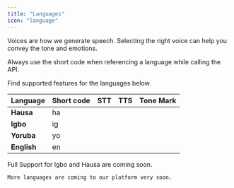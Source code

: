 ```yaml
---
title: "Languages"
icon: "language"
---
```


Voices are how we generate speech.
Selecting the right voice can help you convey the tone and emotions.

<Note>
    Always use the short code when referencing a language while calling the API.
</Note>

Find supported features for the languages below.

| Language | Short code | STT                                     | TTS                                | Tone Mark |
| -------- | ---------------- |-----------------------------------------|------------------------------------| ----- |
| **Hausa** | ha | <Icon icon="check" color="green"/>               | <Icon icon="check" color="green"/>      | <Icon icon="x" color="red"/> |
| **Igbo** | ig | <Icon icon="check" color="green"/>      | <Icon icon="x" color="red"/>       | <Icon icon="x" color="red"/> |
| **Yoruba** | yo | <Icon icon="check" color="green"/>      | <Icon icon="check" color="green"/> | <Icon icon="check" color="green"/> |
| **English** | en | <Icon icon="check" color="green"/>      | <Icon icon="x" color="red"/>       | <Icon icon="x" color="red"/> |

<Note>
    Full Support for Igbo and Hausa are coming soon.

    More languages are coming to our platform very soon.
</Note>

